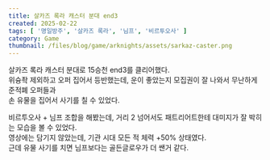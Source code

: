 ```yaml
---  
title: 살카즈 록라 캐스터 분대 end3  
created: 2025-02-22  
tags: [ '명일방주', '살카즈 록라', '님프', '비르투오사' ]  
category: Game  
thumbnail: /files/blog/game/arknights/assets/sarkaz-caster.png  
---
```


<ImageLoader src="/files/blog/game/arknights/assets/sarkaz-caster.png" alt="main" />  
  
살카즈 록라 캐스터 분대로 15승천 end3를 클리어했다.  
위슝좍 제외하고 오퍼 집어서 등반했는데, 운이 좋았는지 모집권이 잘 나와서 무난하게 준적폐 오퍼들과  
손 유물을 집어서 사기를 칠 수 있었다.  
  
비르투오사 + 님프 조합을 해봤는데, 거리 2 넘어서도 패트리어트한테 대미지가 잘 박히는 모습을 볼 수 있었다.  
영상에는 담기지 않았는데, 기관 시대 모든 적 체력 +50% 상태였다.  
근데 유물 사기를 치면 님프보다는 골든글로우가 더 쌘거 같다.  
  
<VideoLoader src="/files/blog/game/arknights/assets/vcompress_2.mov" client:load />  
  
